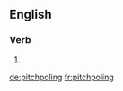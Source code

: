 ==English==

===Verb===
{{head|en|present participle}}

# {{present participle of|pitchpole|lang=en}}

[[de:pitchpoling]]
[[fr:pitchpoling]]